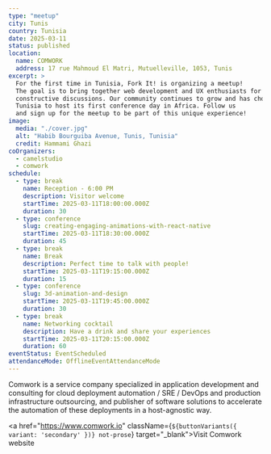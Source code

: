 ```yaml
---
type: "meetup"
city: Tunis
country: Tunisia
date: 2025-03-11
status: published
location:
  name: COMWORK
  address: 17 rue Mahmoud El Matri, Mutuelleville, 1053, Tunis
excerpt: >
  For the first time in Tunisia, Fork It! is organizing a meetup!
  The goal is to bring together web development and UX enthusiasts for meetings focused on sharing experiences and
  constructive discussions. Our community continues to grow and has chosen
  Tunisia to host its first conference day in Africa. Follow us
  and sign up for the meetup to be part of this unique experience!
image:
  media: "./cover.jpg"
  alt: "Habib Bourguiba Avenue, Tunis, Tunisia"
  credit: Hammami Ghazi
coOrganizers:
  - camelstudio
  - comwork
schedule:
  - type: break
    name: Reception - 6:00 PM
    description: Visitor welcome
    startTime: 2025-03-11T18:00:00.000Z
    duration: 30
  - type: conference
    slug: creating-engaging-animations-with-react-native
    startTime: 2025-03-11T18:30:00.000Z
    duration: 45
  - type: break
    name: Break
    description: Perfect time to talk with people!
    startTime: 2025-03-11T19:15:00.000Z
    duration: 15
  - type: conference
    slug: 3d-animation-and-design
    startTime: 2025-03-11T19:45:00.000Z
    duration: 30
  - type: break
    name: Networking cocktail
    description: Have a drink and share your experiences
    startTime: 2025-03-11T20:15:00.000Z
    duration: 60
eventStatus: EventScheduled
attendanceMode: OfflineEventAttendanceMode
---
```



Comwork is a service company specialized in application
development and consulting for cloud deployment automation / SRE
/ DevOps and production infrastructure outsourcing, and
publisher of software solutions to accelerate the automation of
these deployments in a host-agnostic way.

<a  href="https://www.comwork.io" className={`${buttonVariants({ variant: 'secondary' })} not-prose`}  target="_blank">Visit Comwork website</a>
